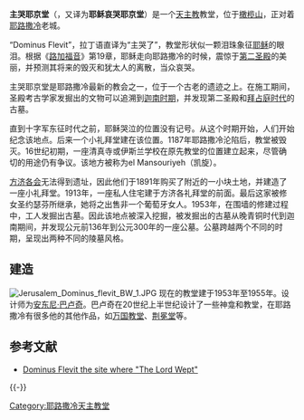 {{Infobox religious building
|building_name=主哭耶京堂
|image=Dominus flevit1.jpg|300px
|caption=
|location=[[耶路撒冷|耶路撒冷]]
|geo=
|religious_affiliation=[[天主教|天主教]]
|province=
|district=
|consecration_year=
|status=
|leadership=[[方济各会|方济各会]]
|website=
|architect=Antonio Barluzzi
|architecture_type=
|architecture_style=
|facade_direction=
|year_completed=1955
|construction_cost=
|specifications=no
|capacity=
|length=
|width=
|width_nave=
|height_max=
|dome_quantity=
|dome_height_outer=
|dome_height_inner=
|dome_dia_outer=
|dome_dia_inner=
|minaret_quantity=
|minaret_height=
|spire_quantity=
|spire_height=
|materials=
}}

'''主哭耶京堂'''（{{lang|en|Dominus Flevit}}，又译为'''耶稣哀哭耶京堂'''）是一个[[天主教|天主教]]教堂，位于[[橄榄山|橄榄山]]，正对着[[耶路撒冷|耶路撒冷]]老城。

“Dominus Flevit”，拉丁语直译为“主哭了”，教堂形状似一颗泪珠象征[[耶稣|耶稣]]的眼泪。根据《[[路加福音|路加福音]]》第19章，耶稣走向耶路撒冷的时候，震惊于[[第二圣殿|第二圣殿]]的美丽，并预测其将来的毁灭和犹太人的离散，当众哀哭。

主哭耶京堂是耶路撒冷最新的教会之一，位于一个古老的遗迹之上。在施工期间，圣殿考古学家发掘出的文物可以追溯到[[迦南时期|迦南时期]]，并发现第二圣殿和[[拜占庭时代|拜占庭时代]]的古墓。

直到十字军东征时代之前，耶稣哭泣的位置没有记号。从这个时期开始，人们开始纪念该地点。后来一个小礼拜堂建在该位置。1187年耶路撒冷沦陷后，教堂被毁灭。16世纪初期，一座清真寺或伊斯兰学校在原先教堂的位置建立起来，尽管确切的用途仍有争议。该地方被称为el Mansouriyeh（凯旋）。

[[方济各会|方济各会]]无法得到遗址，因此他们于1891年购买了附近的一小块土地，并建造了一座小礼拜堂。1913年，一座私人住宅建于方济各礼拜堂的前面。最后这家被修女圣约瑟芬所继承，她将之出售非一个葡萄牙女人。1953年，在围墙的修建过程中，工人发掘出古墓。因此该地点被深入挖掘，被发掘出的古墓从晚青铜时代到迦南期间，并发现公元前136年到公元300年的一座公墓。公墓跨越两个不同的时期，呈现出两种不同的陵墓风格。

==建造==
[[File:Jerusalem_Dominus_flevit_BW_1.JPG|thumb]]
现在的教堂建于1953年至1955年。设计师为[[安东尼·巴卢奇|安东尼·巴卢奇]]。巴卢奇在20世纪上半世纪设计了一些神龛和教堂，在耶路撒冷有很多他的其他作品，如[[万国教堂|万国教堂]]、[[荆冕堂_(耶路撒冷)|荆冕堂]]等。

==参考文献==
*[https://web.archive.org/web/20070929091734/http://198.62.75.1/www1/ofm/san/TSflevitmn.html Dominus Flevit the site where "The Lord Wept"]

{{-}}
{{耶路撒冷教堂}}

[[Category:耶路撒冷天主教堂|Category:耶路撒冷天主教堂]]